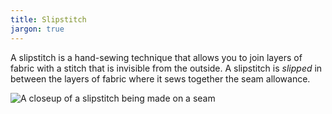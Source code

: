 ```yaml
---
title: Slipstitch
jargon: true
---
```


A slipstitch is a hand-sewing technique that allows you to join layers
of fabric with a stitch that is invisible from the outside.
A slipstitch is _slipped_ in between the layers of fabric
where it sews together the seam allowance.

![A closeup of a slipstitch being made on a seam](slipstitch.jpg)
